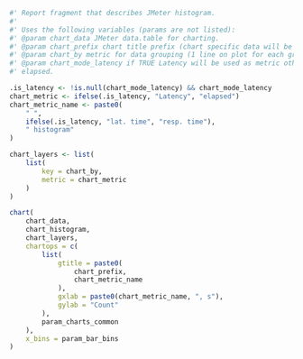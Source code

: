 ```r

#' Report fragment that describes JMeter histogram.
#'
#' Uses the following variables (params are not listed):
#' @param chart_data JMeter data.table for charting.
#' @param chart_prefix chart title prefix (chart specific data will be appended).
#' @param chart_by metric for data grouping (1 line on plot for each group).
#' @param chart_mode_latency if TRUE Latency will be used as metric otherwise
#' elapsed.

.is_latency <- !is.null(chart_mode_latency) && chart_mode_latency
chart_metric <- ifelse(.is_latency, "Latency", "elapsed")
chart_metric_name <- paste0(
    " ",
    ifelse(.is_latency, "lat. time", "resp. time"),
    " histogram"
)

chart_layers <- list(
    list(
        key = chart_by,
        metric = chart_metric
    )
)

chart(
    chart_data,
    chart_histogram,
    chart_layers,
    chartops = c(
        list(
            gtitle = paste0(
                chart_prefix,
                chart_metric_name
            ),
            gxlab = paste0(chart_metric_name, ", s"),
            gylab = "Count"
        ),
        param_charts_common
    ),
    x_bins = param_bar_bins
)
```

